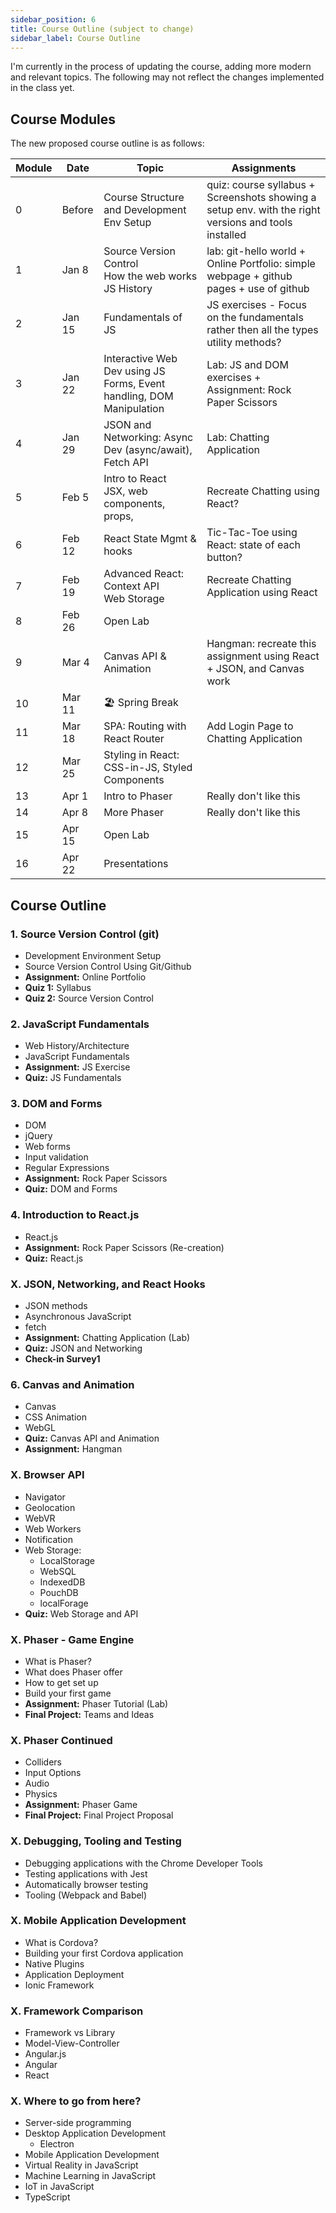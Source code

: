 ```yaml
---
sidebar_position: 6
title: Course Outline (subject to change)
sidebar_label: Course Outline
---
```


I'm currently in the process of updating the course, adding more modern and relevant topics. The following may not reflect the changes implemented in the class yet.

## Course Modules
The new proposed course outline is as follows:

| Module |  Date  |                                    Topic                                    |                                             Assignments                                              |
| ------ | ------ | --------------------------------------------------------------------------- | ---------------------------------------------------------------------------------------------------- |
| 0      | Before | Course Structure and Development Env Setup                                  | quiz: course syllabus + Screenshots showing a setup env. with the right versions and tools installed |
| 1      | Jan 8  | Source Version Control <br /> How the web works <br /> JS History           | lab: git-hello world + Online Portfolio: simple webpage + github pages + use of github               |
| 2      | Jan 15 | Fundamentals of JS                                                          | JS exercises - Focus on the fundamentals rather then all the types utility methods?                  |
| 3      | Jan 22 | Interactive Web Dev using JS <br /> Forms, Event handling, DOM Manipulation | Lab: JS and DOM exercises + Assignment: Rock Paper Scissors                                          |
| 4      | Jan 29 | JSON and Networking: Async Dev (async/await), Fetch API                     | Lab: Chatting Application                                                                            |
| 5      | Feb 5  | Intro to React <br /> JSX, web components, props,                           | Recreate Chatting using React?                                                                       |
| 6      | Feb 12 | React State Mgmt & hooks                                                    | Tic-Tac-Toe using React: state of each button?                                                       |
| 7      | Feb 19 | Advanced React: Context API <br /> Web Storage                              | Recreate Chatting Application using React                                                            |
| 8      | Feb 26 | Open Lab                                                                    |                                                                                                      |
| 9      | Mar 4  | Canvas API & Animation                                                      | Hangman: recreate this assignment using React + JSON, and Canvas work                                |
| 10     | Mar 11 | 🏖️ Spring Break                                                             |                                                                                                      |
| 11     | Mar 18 | SPA: Routing with React Router                                              | Add Login Page to Chatting Application                                                               |
| 12     | Mar 25 | Styling in React: CSS-in-JS, Styled Components                              |                                                                                                      |
| 13     | Apr 1  | Intro to Phaser                                                             | Really don't like this                                                                               |
| 14     | Apr 8  | More Phaser                                                                 | Really don't like this                                                                               |
| 15     | Apr 15 | Open Lab                                                                    |                                                                                                      |
| 16     | Apr 22 | Presentations                                                               |                                                                                                      |


## Course Outline
### 1. Source Version Control (git)

* Development Environment Setup
* Source Version Control Using Git/Github
* **Assignment:** Online Portfolio
* **Quiz 1:** Syllabus
* **Quiz 2:** Source Version Control

### 2. JavaScript Fundamentals

* Web History/Architecture
* JavaScript Fundamentals
* **Assignment:** JS Exercise
* **Quiz:** JS Fundamentals

### 3. DOM and Forms

* DOM
* jQuery
* Web forms
* Input validation
* Regular Expressions
* **Assignment:** Rock Paper Scissors
* **Quiz:** DOM and Forms

### 4. Introduction to React.js

* React.js
* **Assignment:** Rock Paper Scissors (Re-creation)
* **Quiz:** React.js

### X. JSON, Networking, and React Hooks

* JSON methods
* Asynchronous JavaScript
* fetch
* **Assignment:** Chatting Application (Lab)
* **Quiz:** JSON and Networking
* **Check-in Survey1**

### 6. Canvas and Animation

* Canvas
* CSS Animation
* WebGL
* **Quiz:** Canvas API and Animation
* **Assignment:** Hangman

### X. Browser API

* Navigator
* Geolocation
* WebVR
* Web Workers
* Notification
* Web Storage:
  * LocalStorage
  * WebSQL
  * IndexedDB
  * PouchDB
  * localForage
* **Quiz:** Web Storage and API

### X. Phaser - Game Engine

* What is Phaser?
* What does Phaser offer
* How to get set up
* Build your first game
* **Assignment:** Phaser Tutorial (Lab)
* **Final Project:** Teams and Ideas

### X. Phaser Continued

* Colliders
* Input Options
* Audio
* Physics
* **Assignment:** Phaser Game
* **Final Project:** Final Project Proposal

### X. Debugging, Tooling and Testing

* Debugging applications with the Chrome Developer Tools
* Testing applications with Jest
* Automatically browser testing
* Tooling (Webpack and Babel)

### X. Mobile Application Development

* What is Cordova?
* Building your first Cordova application
* Native Plugins
* Application Deployment
* Ionic Framework

### X. Framework Comparison

* Framework vs Library
* Model-View-Controller
* Angular.js
* Angular
* React

### X. Where to go from here?

* Server-side programming
* Desktop Application Development
  * Electron
* Mobile Application Development
* Virtual Reality in JavaScript
* Machine Learning in JavaScript
* IoT in JavaScript
* TypeScript
